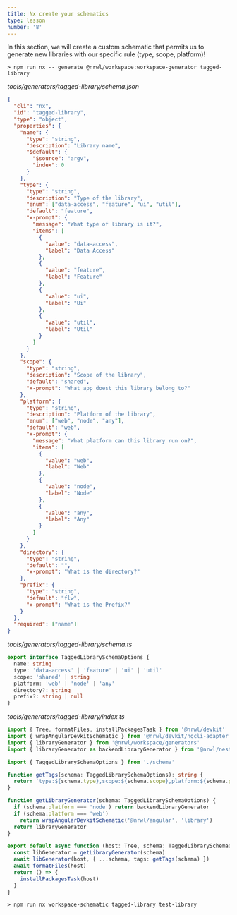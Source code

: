 ```yaml
---
title: Nx create your schematics
type: lesson
number: '8'
---
```


In this section, we will create a custom schematic that permits us to generate
new libraries with our specific rule (type, scope, platform)!

```
> npm run nx -- generate @nrwl/workspace:workspace-generator tagged-library
```

_tools/generators/tagged-library/schema.json_

```json
{
  "cli": "nx",
  "id": "tagged-library",
  "type": "object",
  "properties": {
    "name": {
      "type": "string",
      "description": "Library name",
      "$default": {
        "$source": "argv",
        "index": 0
      }
    },
    "type": {
      "type": "string",
      "description": "Type of the library",
      "enum": ["data-access", "feature", "ui", "util"],
      "default": "feature",
      "x-prompt": {
        "message": "What type of library is it?",
        "items": [
          {
            "value": "data-access",
            "label": "Data Access"
          },
          {
            "value": "feature",
            "label": "Feature"
          },
          {
            "value": "ui",
            "label": "Ui"
          },
          {
            "value": "util",
            "label": "Util"
          }
        ]
      }
    },
    "scope": {
      "type": "string",
      "description": "Scope of the library",
      "default": "shared",
      "x-prompt": "What app doest this library belong to?"
    },
    "platform": {
      "type": "string",
      "description": "Platform of the library",
      "enum": ["web", "node", "any"],
      "default": "web",
      "x-prompt": {
        "message": "What platform can this library run on?",
        "items": [
          {
            "value": "web",
            "label": "Web"
          },
          {
            "value": "node",
            "label": "Node"
          },
          {
            "value": "any",
            "label": "Any"
          }
        ]
      }
    },
    "directory": {
      "type": "string",
      "default": "",
      "x-prompt": "What is the directory?"
    },
    "prefix": {
      "type": "string",
      "default": "flw",
      "x-prompt": "What is the Prefix?"
    }
  },
  "required": ["name"]
}
```

_tools/generators/tagged-library/schema.ts_

```ts
export interface TaggedLibrarySchemaOptions {
  name: string
  type: 'data-access' | 'feature' | 'ui' | 'util'
  scope: 'shared' | string
  platform: 'web' | 'node' | 'any'
  directory?: string
  prefix?: string | null
}
```

_tools/generators/tagged-library/index.ts_

```ts
import { Tree, formatFiles, installPackagesTask } from '@nrwl/devkit'
import { wrapAngularDevkitSchematic } from '@nrwl/devkit/ngcli-adapter'
import { libraryGenerator } from '@nrwl/workspace/generators'
import { libraryGenerator as backendLibraryGenerator } from '@nrwl/nest'

import { TaggedLibrarySchemaOptions } from './schema'

function getTags(schema: TaggedLibrarySchemaOptions): string {
  return `type:${schema.type},scope:${schema.scope},platform:${schema.platform}`
}

function getLibraryGenerator(schema: TaggedLibrarySchemaOptions) {
  if (schema.platform === 'node') return backendLibraryGenerator
  if (schema.platform === 'web')
    return wrapAngularDevkitSchematic('@nrwl/angular', 'library')
  return libraryGenerator
}

export default async function (host: Tree, schema: TaggedLibrarySchemaOptions) {
  const libGenerator = getLibraryGenerator(schema)
  await libGenerator(host, { ...schema, tags: getTags(schema) })
  await formatFiles(host)
  return () => {
    installPackagesTask(host)
  }
}
```

```
> npm run nx workspace-schematic tagged-library test-library
```
